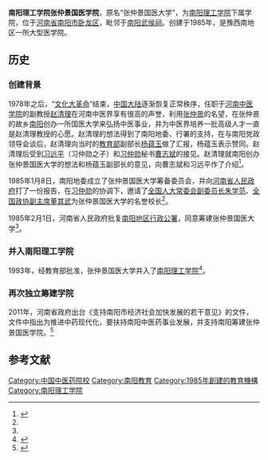 {{Infobox University |
| Name = 南阳理工学院张仲景国医学院
| EnglishName = 
| SealImage = [[File:ZHANG_ZHONGJI_SCHOOL_OF_CHINESE_MEDICAL_LOGO.jpg|200px]]
| Motto = 
| Established = 1985年
| Type = 
| President = 
| Location = [[中国|中国]][[河南|河南]][[南阳市|南阳市]][[卧龙区|卧龙区]]
| Campus = 
| AreaTotal = 
| Department = 
| Faculty = 
| Professor = 
| Associate Professor = 30
| Assistant Professor = 
| Lecturer = 
| Student = 6000
| Undergraduate = 
| Postgraduate = 
| Website =[http://tcm.nyist.edu.cn/ 官网]
|}}

'''南阳理工学院张仲景国医学院'''，原名“张仲景国医大学”，为[[南阳理工学院|南阳理工学院]]下属学院，位于[[河南省|河南省]][[南阳市|南阳市]][[卧龙区|卧龙区]]，毗邻于[[南阳武侯祠|南阳武侯祠]]。创建于1985年，是豫西南地区一所大型医学院。

==历史==
===创建背景===
1978年之后，“[[文化大革命|文化大革命]]”结束，[[中国大陆|中国大陆]]逐渐恢复正常秩序，任职于[[河南中医学院|河南中医学院]]的副教授[[赵清理|赵清理]]在河南中医界享有很高的声誉，利用[[张仲景|张仲景]]的名望，在张仲景的故乡[[南阳|南阳]]创办一所国医大学来弘扬中医事业，并为中医界培养一批高级人才一直是赵清理教授的心愿。赵清理的想法得到了南阳地委、行署的支持，在与南阳党政领导会谈后，赵清理向当时的[[中华人民共和国教育部|教育部]]副部长[[杨蕴玉|杨蕴玉]]做了汇报，杨蕴玉表示赞同。赵清理后受到[[习远平|习远平]]（习仲勋之子）和[[习仲勋|习仲勋]]秘书[[曹志斌|曹志斌]]的接见。赵清理就南阳创办张仲景国医大学的想法和杨蕴玉副部长的意见，向曹志斌和习远平作了介绍<ref name="rm">{{cite web |url = http://dangshi.people.com.cn/GB/85038/8740497.html |title = 习仲勋情系祖居地南阳 |publisher = 人民网 |date = 2009年2月3日 |accessdate = 2011年2月2日 |archive-date = 2010年7月5日 |archive-url = https://web.archive.org/web/20100705133400/http://dangshi.people.com.cn/GB/85038/8740497.html |dead-url = no }}</ref>。

1985年1月8日，南阳地委成立了张仲景国医大学筹备委员会，并向[[河南省人民政府|河南省人民政府]]打了一份报告，在[[习仲勋|习仲勋]]的协调下，邀请了[[全国人大常委会副委员长|全国人大常委会副委员长]][[朱学范|朱学范]]、[[全国政协副主席|全国政协副主席]][[董其武|董其武]]为张仲景国医大学的名誉校长<ref name="rm" />。

1985年2月1日，河南省人民政府批复[[南阳地区|南阳地区]][[行政公署|行政公署]]，同意筹建张仲景国医大学<ref name="rm" />。

===并入南阳理工学院===
1993年，经教育部批准，张仲景国医大学并入了[[南阳理工学院|南阳理工学院]]<ref>{{cite web|url=http://tcm.nyist.net/gaikuang.html|title=张仲景国医学院 简介|publisher=南阳理工学院|deadurl=yes|archiveurl=https://web.archive.org/web/20110701180823/http://tcm.nyist.net/gaikuang.html|archivedate=2011-07-01|accessdate=2011-02-02}}</ref>。

===再次独立筹建学院===
2011年，河南省政府出台《支持南阳市经济社会加快发展的若干意见》的文件，文件中指出为推进中药现代化，要扶持南阳中医药事业发展，并支持南阳筹建张仲景国医学院。<ref>{{cite web |url=http://www.henan.gov.cn/zwgk/system/2011/01/27/010229141.shtml |title=河南省人民政府关于支持南阳市经济社会加快发展的若干意见 |accessdate=2011-02-02 |archive-date=2012-08-12 |archive-url=https://web.archive.org/web/20120812023949/http://www.henan.gov.cn/zwgk/system/2011/01/27/010229141.shtml |dead-url=no }}</ref>

==参考文献==
{{Reflist}}

[[Category:中国中医药院校|Category:中国中医药院校]]
[[Category:南阳教育|Category:南阳教育]]
[[Category:1985年創建的教育機構|Category:1985年創建的教育機構]]
[[Category:南阳理工学院|Category:南阳理工学院]]